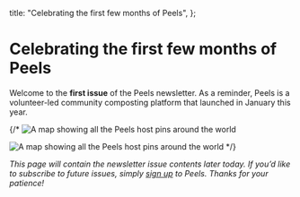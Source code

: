 
  title: "Celebrating the first few months of Peels",
};

# Celebrating the first few months of Peels

Welcome to the **first issue** of the Peels newsletter. As a reminder, <Hyperlink href="#">Peels</Hyperlink> is a volunteer-led community
composting platform that launched in January this year.

{/* <Image
  src="https://mfnaqdyunuafbwukbbyr.supabase.co/storage/v1/object/public/static/newsletter/1/peels-map.jpg"
  alt="A map showing all the Peels host pins around the world"
  width={944}
  height={232}
/>

<Image
  src="https://mfnaqdyunuafbwukbbyr.supabase.co/storage/v1/object/public/static/newsletter/1/github-repo.png"
  alt="A map showing all the Peels host pins around the world"
  width={472}
  height={264}
/> */}

_This page will contain the newsletter issue contents later today. If you’d like to subscribe to future issues, simply [sign up](/sign-up) to Peels. Thanks for your patience!_
